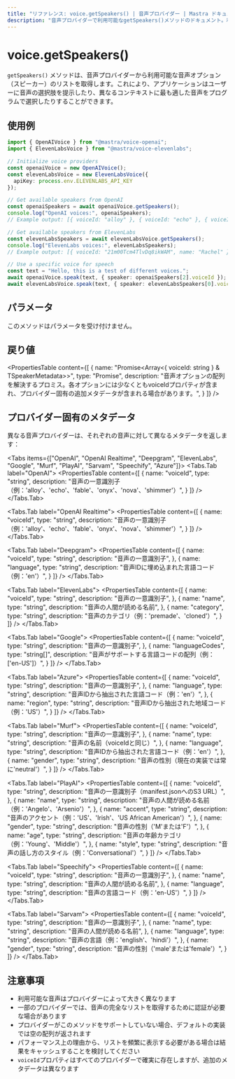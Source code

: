 ```yaml
---
title: "リファレンス: voice.getSpeakers() | 音声プロバイダー | Mastra ドキュメント"
description: "音声プロバイダーで利用可能なgetSpeakers()メソッドのドキュメント。利用可能な音声オプションを取得します。"
---
```



# voice.getSpeakers()

`getSpeakers()` メソッドは、音声プロバイダーから利用可能な音声オプション（スピーカー）のリストを取得します。これにより、アプリケーションはユーザーに音声の選択肢を提示したり、異なるコンテキストに最も適した音声をプログラムで選択したりすることができます。

## 使用例

```typescript
import { OpenAIVoice } from "@mastra/voice-openai";
import { ElevenLabsVoice } from "@mastra/voice-elevenlabs";

// Initialize voice providers
const openaiVoice = new OpenAIVoice();
const elevenLabsVoice = new ElevenLabsVoice({
  apiKey: process.env.ELEVENLABS_API_KEY
});

// Get available speakers from OpenAI
const openaiSpeakers = await openaiVoice.getSpeakers();
console.log("OpenAI voices:", openaiSpeakers);
// Example output: [{ voiceId: "alloy" }, { voiceId: "echo" }, { voiceId: "fable" }, ...]

// Get available speakers from ElevenLabs
const elevenLabsSpeakers = await elevenLabsVoice.getSpeakers();
console.log("ElevenLabs voices:", elevenLabsSpeakers);
// Example output: [{ voiceId: "21m00Tcm4TlvDq8ikWAM", name: "Rachel" }, ...]

// Use a specific voice for speech
const text = "Hello, this is a test of different voices.";
await openaiVoice.speak(text, { speaker: openaiSpeakers[2].voiceId });
await elevenLabsVoice.speak(text, { speaker: elevenLabsSpeakers[0].voiceId });
```

## パラメータ

このメソッドはパラメータを受け付けません。

## 戻り値

<PropertiesTable
  content={[
    {
      name: "Promise<Array<{ voiceId: string } & TSpeakerMetadata>>",
      type: "Promise",
      description: "音声オプションの配列を解決するプロミス。各オプションには少なくともvoiceIdプロパティが含まれ、プロバイダー固有の追加メタデータが含まれる場合があります。",
    }
  ]}
/>

## プロバイダー固有のメタデータ

異なる音声プロバイダーは、それぞれの音声に対して異なるメタデータを返します：

<Tabs items={["OpenAI", "OpenAI Realtime", "Deepgram", "ElevenLabs", "Google", "Murf", "PlayAI", "Sarvam", "Speechify", "Azure"]}>
  <Tabs.Tab label="OpenAI">
    <PropertiesTable
      content={[
      {
        name: "voiceId",
        type: "string",
        description: "音声の一意識別子（例：'alloy'、'echo'、'fable'、'onyx'、'nova'、'shimmer'）",
      }
    ]}
    />
  </Tabs.Tab>

  <Tabs.Tab label="OpenAI Realtime">
    <PropertiesTable
      content={[
      {
        name: "voiceId",
        type: "string",
        description: "音声の一意識別子（例：'alloy'、'echo'、'fable'、'onyx'、'nova'、'shimmer'）",
      }
    ]}
    />
  </Tabs.Tab>

  <Tabs.Tab label="Deepgram">
    <PropertiesTable
      content={[
      {
        name: "voiceId",
        type: "string",
        description: "音声の一意識別子",
      },
      {
        name: "language",
        type: "string",
        description: "音声IDに埋め込まれた言語コード（例：'en'）",
      }
    ]}
    />
  </Tabs.Tab>

  <Tabs.Tab label="ElevenLabs">
    <PropertiesTable
      content={[
      {
        name: "voiceId",
        type: "string",
        description: "音声の一意識別子",
      },
      {
        name: "name",
        type: "string",
        description: "音声の人間が読める名前",
      },
      {
        name: "category",
        type: "string",
        description: "音声のカテゴリ（例：'premade'、'cloned'）",
      }
    ]}
    />
  </Tabs.Tab>

  <Tabs.Tab label="Google">
    <PropertiesTable
      content={[
      {
        name: "voiceId",
        type: "string",
        description: "音声の一意識別子",
      },
      {
        name: "languageCodes",
        type: "string[]",
        description: "音声がサポートする言語コードの配列（例：['en-US']）",
      }
    ]}
    />
  </Tabs.Tab>

  <Tabs.Tab label="Azure">
    <PropertiesTable
      content={[
      {
        name: "voiceId",
        type: "string",
        description: "音声の一意識別子",
      },
      {
        name: "language",
        type: "string",
        description: "音声IDから抽出された言語コード（例：'en'）",
      },
      {
        name: "region",
        type: "string",
        description: "音声IDから抽出された地域コード（例：'US'）",
      }
    ]}
    />
  </Tabs.Tab>

  <Tabs.Tab label="Murf">
    <PropertiesTable
      content={[
      {
        name: "voiceId",
        type: "string",
        description: "音声の一意識別子",
      },
      {
        name: "name",
        type: "string",
        description: "音声の名前（voiceIdと同じ）",
      },
      {
        name: "language",
        type: "string",
        description: "音声IDから抽出された言語コード（例：'en'）",
      },
      {
        name: "gender",
        type: "string",
        description: "音声の性別（現在の実装では常に'neutral'）",
      }
    ]}
    />
  </Tabs.Tab>

  <Tabs.Tab label="PlayAI">
    <PropertiesTable
      content={[
      {
        name: "voiceId",
        type: "string",
        description: "音声の一意識別子（manifest.jsonへのS3 URL）",
      },
      {
        name: "name",
        type: "string",
        description: "音声の人間が読める名前（例：'Angelo'、'Arsenio'）",
      },
      {
        name: "accent",
        type: "string",
        description: "音声のアクセント（例：'US'、'Irish'、'US African American'）",
      },
      {
        name: "gender",
        type: "string",
        description: "音声の性別（'M'または'F'）",
      },
      {
        name: "age",
        type: "string",
        description: "音声の年齢カテゴリ（例：'Young'、'Middle'）",
      },
      {
        name: "style",
        type: "string",
        description: "音声の話し方のスタイル（例：'Conversational'）",
      }
    ]}
    />
  </Tabs.Tab>

  <Tabs.Tab label="Speechify">
    <PropertiesTable
      content={[
      {
        name: "voiceId",
        type: "string",
        description: "音声の一意識別子",
      },
      {
        name: "name",
        type: "string",
        description: "音声の人間が読める名前",
      },
      {
        name: "language",
        type: "string",
        description: "音声の言語コード（例：'en-US'）",
      }
    ]}
    />
  </Tabs.Tab>

  <Tabs.Tab label="Sarvam">
    <PropertiesTable
      content={[
      {
        name: "voiceId",
        type: "string",
        description: "音声の一意識別子",
      },
      {
        name: "name",
        type: "string",
        description: "音声の人間が読める名前",
      },
      {
        name: "language",
        type: "string",
        description: "音声の言語（例：'english'、'hindi'）",
      },
      {
        name: "gender",
        type: "string",
        description: "音声の性別（'male'または'female'）",
      }
    ]}
    />
  </Tabs.Tab>
</Tabs>




## 注意事項

- 利用可能な音声はプロバイダーによって大きく異なります
- 一部のプロバイダーでは、音声の完全なリストを取得するために認証が必要な場合があります
- プロバイダーがこのメソッドをサポートしていない場合、デフォルトの実装では空の配列が返されます
- パフォーマンス上の理由から、リストを頻繁に表示する必要がある場合は結果をキャッシュすることを検討してください
- `voiceId`プロパティはすべてのプロバイダーで確実に存在しますが、追加のメタデータは異なります